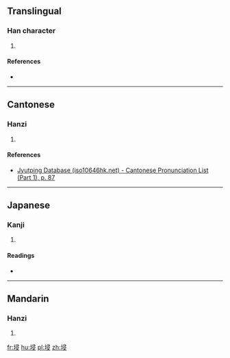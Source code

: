 ==Translingual==

===Han character===
{{Han char|rn=32|rad=土|as=07|sn=10|four=4714<sub>7</sub>|canj=土尸一水 (GSME)|ids=⿰[[土]]⿳[[彐]][[冖]][[又]]}}

# {{defn|Han|sort=土07}}

====References====
* {{Han ref|kx=0230.020|dkj=05122|dj=0466.020|hdz=10447.100|uh=57D0|ud=22480|bh=D156|bd=53590}}

----

==Cantonese==

===Hanzi===
{{yue-hanzi|jyut=[[zam1]]|y=jam1}}

# {{defn|lang=yue|sort=土07}}

====References====
* [http://www.iso10646hk.net/jp/document/download.jsp Jyutping Database (iso10646hk.net) - Cantonese Pronunciation List (Part 1), p. 87]

----

==Japanese==

===Kanji===
{{ja-kanji|grade=|rs=土07}}

# {{defn|lang=ja|sort=土07}}

====Readings====
* {{ja-readings|on=[[しん]] (shin)|kun=}}

----

==Mandarin==

===Hanzi===
{{cmn-hanzi|pin=[[jīn]] ([[jin1]]), [[pǔ]] ([[pu3]])|wg=chin<sup>1</sup>, p'u<sup>3</sup>}}

# {{defn|lang=cmn|sort=土07}}

[[fr:埐]]
[[hu:埐]]
[[pl:埐]]
[[zh:埐]]